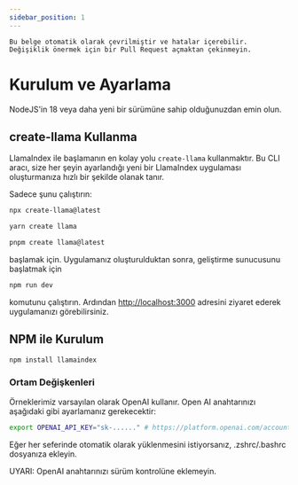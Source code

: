 ```yaml
---
sidebar_position: 1
---
```



```Bu belge otomatik olarak çevrilmiştir ve hatalar içerebilir. Değişiklik önermek için bir Pull Request açmaktan çekinmeyin.```

# Kurulum ve Ayarlama

NodeJS'in 18 veya daha yeni bir sürümüne sahip olduğunuzdan emin olun.


## create-llama Kullanma

LlamaIndex ile başlamanın en kolay yolu `create-llama` kullanmaktır. Bu CLI aracı, size her şeyin ayarlandığı yeni bir LlamaIndex uygulaması oluşturmanıza hızlı bir şekilde olanak tanır.

Sadece şunu çalıştırın:

<Tabs>
<TabItem value="1" label="npm" default>

```bash
npx create-llama@latest
```

</TabItem>
<TabItem value="2" label="Yarn">

```bash
yarn create llama
```

</TabItem>
<TabItem value="3" label="pnpm">

```bash
pnpm create llama@latest
```

</TabItem>
</Tabs>

başlamak için. Uygulamanız oluşturulduktan sonra, geliştirme sunucusunu başlatmak için

```bash npm2yarn
npm run dev
```

komutunu çalıştırın. Ardından [http://localhost:3000](http://localhost:3000) adresini ziyaret ederek uygulamanızı görebilirsiniz.
## NPM ile Kurulum

```bash npm2yarn
npm install llamaindex
```


### Ortam Değişkenleri

Örneklerimiz varsayılan olarak OpenAI kullanır. Open AI anahtarınızı aşağıdaki gibi ayarlamanız gerekecektir:

```bash
export OPENAI_API_KEY="sk-......" # https://platform.openai.com/account/api-keys adresinden anahtarınızla değiştirin
```

Eğer her seferinde otomatik olarak yüklenmesini istiyorsanız, .zshrc/.bashrc dosyanıza ekleyin.

UYARI: OpenAI anahtarınızı sürüm kontrolüne eklemeyin.
